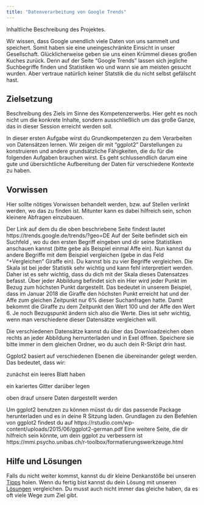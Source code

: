 ---
title: "Datenverarbeitung von Google Trends"
---

Inhaltliche Beschreibung des Projektes.

Wir wissen, dass Google unendlich viele Daten von uns sammelt und speichert. Somit haben sie eine uneingeschränkte Einsicht in unser Gesellschaft. Glücklicherweise geben sie uns einen Krümmel dieses großen Kuches zurück. Denn auf der Seite "Google Trends" lassen sich jegliche Suchbegriffe finden und Statistiken wo und wann sie am meisten gesucht wurden. Aber vertraue natürlich keiner Statstik die du nicht selbst gefälscht hast.

## Zielsetzung

Beschreibung des Ziels im Sinne des Kompetenzerwerbs. Hier geht es noch nicht um die konkrete Inhalte, sondern ausschließlich um das große Ganze, das in dieser Session erreicht werden soll.

In dieser ersten Aufgabe wirst du Grundkompetenzen zu dem Verarbeiten von Datensätzen lernen. Wir zeigen dir mit "ggplot2" Darstellungen zu konstruieren und andere grundsätzliche Fähigkeiten, die du für die folgenden Aufgaben brauchen wirst. Es geht schlussendlich darum eine gute und übersichtliche Aufbereitung der Daten für verschiedene Kontexte zu haben.



## Vorwissen

Hier sollte nötiges Vorwissen behandelt werden, bzw. auf Stellen verlinkt werden, wo das zu finden ist. Mitunter kann es dabei hilfreich sein, schon kleinere Abfragen einzubauen.


Der Link auf dem du die oben beschriebene Seite findest lautet https://trends.google.de/trends/?geo=DE 
Auf der Seite befindet sich ein Suchfeld , wo du den ersten Begriff eingeben und dir seine Statistiken anschauen kannst (bitte gebe als Beispiel einmal Affe ein). 
Nun kannst du andere Begriffe mit dem Beispiel vergleichen (gebe in das Feld "+Vergleichen" Giraffe ein). Du kannst bis zu vier Begriffe vergleichen.
Die Skala ist bei jeder Statistik sehr wichtig und kann fehl interpretiert werden. Daher ist es sehr wichtig, dass du dich mit der Skala dieses Datensatzes befasst. Über jeder Abbildung befindet sich ein <i class="fas fa-question"></i>
Hier wird jeder Punkt im Bezug zum höchsten Punkt dargestellt. Das bedeutet in unserem Beispiel, dass im Januar 2018 die Giraffe den höchsten Punkt erreicht hat und der Affe zum gleichen Zeitpunkt nur 6% dieser Suchanfragen hatte. Damit bekommt die Giraffe zu dem Zeitpunkt den Wert 100 und der Affe den Wert 6. Je noch Bezugspunkt ändern sich also die Werte. Dies ist sehr wichtig, wenn man verschiedene dieser Datensätze vergleichen will. 

Die verschiedenen Datensätze kannst du über das Downloadzeichen oben rechts an jeder Abbildung herrunterladen und in Exel öffnen. Speichere sie bitte immer in dem gleichen Ordner, wo du auch dein R-Skript drin hast.

Ggplot2 basiert auf verschiedenen Ebenen die übereinander gelegt werden. Das bedeutet, dass wir:

  <i class="fas fa-caret-right"></i>  zunächst ein leeres Blatt haben
  
  <i class="fas fa-caret-right"></i> ein kariertes Gitter darüber legen
  
<i class="fas fa-caret-right"></i>  oben drauf unsere Daten dargestellt werden

Um ggplot2 benutzen zu können müsst du dir das passende Package herunterladen und es in deine R Sitzung laden.
Grundlagen zu den Befehlen von ggplot2 findest du auf https://rstudio.com/wp-content/uploads/2015/06/ggplot2-german.pdf
Eine weitere Seite, die dir hilfreich sein könnte, um dein ggplot zu verbessern ist https://mmi.psycho.unibas.ch/r-toolbox/formatierungswerkzeuge.html





## Hilfe und Lösungen

Falls du nicht weiter kommst, kannst du dir kleine Denkanstöße bei unseren <a href="./p1_tips.html">Tipps</a> holen. Wenn du fertig bist kannst du dein Lösung mit unseren <a href="./p1_solu.html">Lösungen</a> vergleichen. Du musst auch nicht immer das gleiche haben, da es oft viele Wege zum Ziel gibt.

